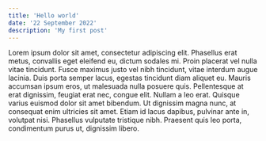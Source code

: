 ```yaml
---
title: 'Hello world'
date: '22 September 2022'
description: 'My first post'
---
```


Lorem ipsum dolor sit amet, consectetur adipiscing elit. Phasellus erat metus, convallis eget eleifend eu, dictum sodales mi. Proin placerat vel nulla vitae tincidunt. Fusce maximus justo vel nibh tincidunt, vitae interdum augue lacinia. Duis porta semper lacus, egestas tincidunt diam aliquet eu. Mauris accumsan ipsum eros, ut malesuada nulla posuere quis. Pellentesque at erat dignissim, feugiat erat nec, congue elit. Nullam a leo erat. Quisque varius euismod dolor sit amet bibendum. Ut dignissim magna nunc, at consequat enim ultricies sit amet. Etiam id lacus dapibus, pulvinar ante in, volutpat nisi. Phasellus vulputate tristique nibh. Praesent quis leo porta, condimentum purus ut, dignissim libero.
